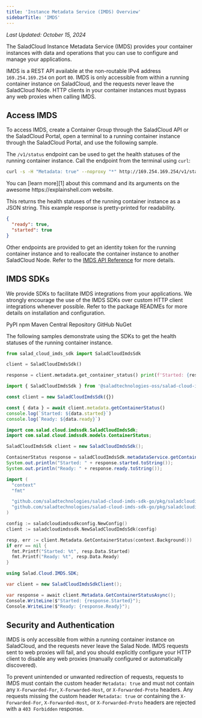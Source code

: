 ```yaml
---
title: 'Instance Metadata Service (IMDS) Overview'
sidebarTitle: 'IMDS'
---
```


_Last Updated: October 15, 2024_

The SaladCloud Instance Metadata Service (IMDS) provides your container instances with data and operations that you can
use to configure and manage your applications.

IMDS is a REST API available at the non-routable IPv4 address `169.254.169.254` on port `80`. IMDS is only accessible
from within a running container instance on SaladCloud, and the requests never leave the SaladCloud Node. HTTP clients
in your container instances must bypass any web proxies when calling IMDS.

## Access IMDS

To access IMDS, create a Container Group through the SaladCloud API or the SaladCloud Portal, open a terminal to a
running container instance through the SaladCloud Portal, and use the following sample.

The `/v1/status` endpoint can be used to get the health statuses of the running container instance. Call the endpoint
from the terminal using `curl`:

```sh
curl -s -H "Metadata: true" --noproxy "*" http://169.254.169.254/v1/status
```

<Info>
  You can [learn more][1] about this command and its arguments on the awesome https://explainshell.com website.
</Info>

This returns the health statuses of the running container instance as a JSON string. This example response is
pretty-printed for readability.

```json
{
  "ready": true,
  "started": true
}
```

Other endpoints are provided to get an identity token for the running container instance and to reallocate the container
instance to another SaladCloud Node. Refer to the [IMDS API Reference](/reference/imds/) for more details.

## IMDS SDKs

We provide SDKs to facilitate IMDS integrations from your applications. We strongly encourage the use of the IMDS SDKs
over custom HTTP client integrations whenever possible. Refer to the package READMEs for more details on installation
and configuration.

<CardGroup cols={2}>
  <Card title="Python" icon="arrow-up-right-from-square" href="https://pypi.org/project/salad-cloud-sdk/" horizontal>
    PyPI
  </Card>
  <Card
    title="JavaScript (TypeScript)"
    icon="arrow-up-right-from-square"
    href="https://www.npmjs.com/package/@saladtechnologies-oss/salad-cloud-imds-sdk"
    horizontal
  >
    npm
  </Card>
  <Card
    title="Java (Kotlin)"
    icon="arrow-up-right-from-square"
    href="https://central.sonatype.com/artifact/com.salad.cloud/imds-sdk"
    horizontal
  >
    Maven Central Repository
  </Card>
  <Card
    title="Go"
    icon="arrow-up-right-from-square"
    href="https://github.com/SaladTechnologies/salad-cloud-imds-sdk-go"
    horizontal
  >
    GitHub
  </Card>
  <Card
    title=".NET"
    icon="arrow-up-right-from-square"
    href="https://www.nuget.org/packages/Salad.Cloud.IMDS.SDK"
    horizontal
  >
    NuGet
  </Card>
</CardGroup>

The following samples demonstrate using the SDKs to get the health statuses of the running container instance.

<CodeGroup>

```python Python
from salad_cloud_imds_sdk import SaladCloudImdsSdk

client = SaladCloudImdsSdk()

response = client.metadata.get_container_status() print(f'Started: {response.started}') print(f'Ready: {response.ready}')
```

```javascript JavaScript
import { SaladCloudImdsSdk } from '@saladtechnologies-oss/salad-cloud-imds-sdk'

const client = new SaladCloudImdsSdk({})

const { data } = await client.metadata.getContainerStatus()
console.log(`Started: ${data.started}`)
console.log(`Ready: ${data.ready}`)
```

```java Java
import com.salad.cloud.imdssdk.SaladCloudImdsSdk;
import com.salad.cloud.imdssdk.models.ContainerStatus;

SaladCloudImdsSdk client = new SaladCloudImdsSdk();

ContainerStatus response = saladCloudImdsSdk.metadataService.getContainerStatus();
System.out.println("Started: " + response.started.toString());
System.out.println("Ready: " + response.ready.toString());
```

```go Go
import (
  "context"
  "fmt"

  "github.com/saladtechnologies/salad-cloud-imds-sdk-go/pkg/saladcloudimdssdk"
  "github.com/saladtechnologies/salad-cloud-imds-sdk-go/pkg/saladcloudimdssdkconfig"
)

config := saladcloudimdssdkconfig.NewConfig()
client := saladcloudimdssdk.NewSaladCloudImdsSdk(config)

resp, err := client.Metadata.GetContainerStatus(context.Background())
if err == nil {
  fmt.Printf("Started: %t", resp.Data.Started)
  fmt.Printf("Ready: %t", resp.Data.Ready)
}
```

```csharp C#
using Salad.Cloud.IMDS.SDK;

var client = new SaladCloudImdsSdkClient();

var response = await client.Metadata.GetContainerStatusAsync();
Console.WriteLine($"Started: {response.Started}");
Console.WriteLine($"Ready: {response.Ready}");
```

</CodeGroup>

## Security and Authentication

IMDS is only accessible from within a running container instance on SaladCloud, and the requests never leave the Salad
Node. IMDS requests sent to web proxies will fail, and you should explicitly configure your HTTP client to disable any
web proxies (manually configured or automatically discovered).

To prevent unintended or unwanted redirection of requests, requests to IMDS must contain the custom header
`Metadata: true` and must not contain any `X-Forwarded-For`, `X-Forwarded-Host`, or `X-Forwarded-Proto` headers. Any
requests missing the custom header `Metadata: true` or containing the `X-Forwarded-For`, `X-Forwarded-Host`, or
`X-Forwarded-Proto` headers are rejected with a `403 Forbidden` response.

[1]:
  https://explainshell.com/explain?cmd=curl+-s+-H+%22Metadata%3A+true%22+--noproxy+%22*%22+http%3A%2F%2F169.254.169.254%2Fv1%2Fstatus
